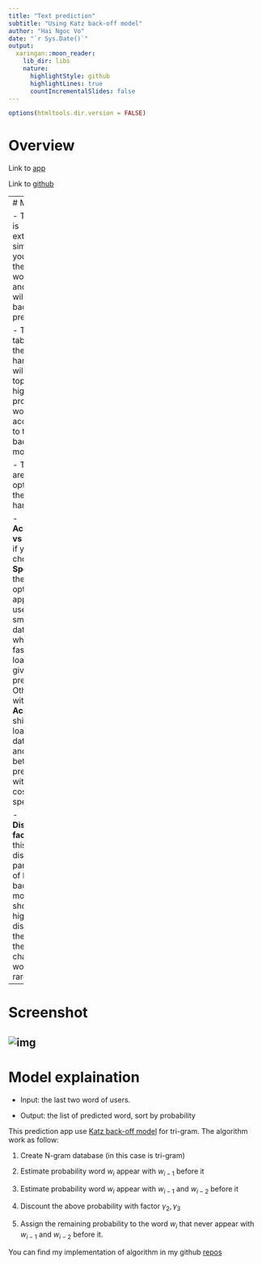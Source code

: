 ```yaml
---
title: "Text prediction"
subtitle: "Using Katz back-off model"
author: "Hai Ngoc Vo"
date: "`r Sys.Date()`"
output:
  xaringan::moon_reader:
    lib_dir: libs
    nature:
      highlightStyle: github
      highlightLines: true
      countIncrementalSlides: false
---
```



```r
options(htmltools.dir.version = FALSE)
```

# Overview

Link to [app](https://haivo.shinyapps.io/cousera-capstone-app/)

Link to [github](https://github.com/vohai611/cousera-capstone-app)

---
# Manual 

  -   This app is extremely simple, you just fill the "Your word" box and shiny will bring back the prediction

  -   The table on the right hand side will show top 10 highest probability word, according to the Katz back-off model.
  
  -   There are two options on the right-hand side
    
    -   **Accuracy vs Speed**: if you choose **Speed**- the default option, app will use smaller database which are fast to load and give back prediction. Otherwise, with **Accuracy**, shiny will load large database and give better prediction with the cost of speed.
    
    - **Discount factor**: this is the discount parameter of Katz back-off model. In short, the higher the discount, the higher the chance word the rare word

---

# Screenshot
![img](app-screenshot.png)
---
# Model explaination

  -   Input: the last two word of users.

  -   Output: the list of predicted word, sort by probability

This prediction app use [Katz back-off model](https://en.wikipedia.org/wiki/Katz%27s_back-off_model) for tri-gram. The algorithm work as follow:

  1. Create N-gram database (in this case is tri-gram)
  
  1. Estimate probability word $w_i$ appear with $w_{i-1}$ before it
  
  1. Estimate probability word $w_i$ appear with $w_{i-1}$ and $w_{i-2}$ before it
  
  1. Discount the above probability with factor $\gamma_2, \gamma_3$
  
  1. Assign the remaining probability to the word $w_i$ that never appear with $w_{i-1}$ and $w_{i-2}$ before it.

You can find my implementation of algorithm in my github [repos]()




